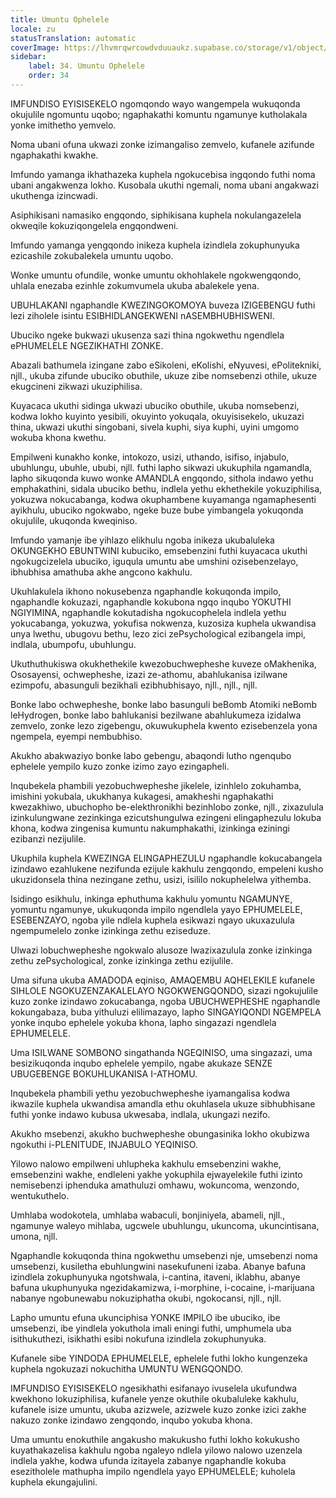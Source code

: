 ```yaml
---
title: Umuntu Ophelele
locale: zu
statusTranslation: automatic
coverImage: https://lhvmrqwrcowdvduuaukz.supabase.co/storage/v1/object/public/strapi-uploads/small_cover-educacion-fundamental.webp-2d51a7828a2b1309555be27f7e2a61a0.webp
sidebar:
    label: 34. Umuntu Ophelele
    order: 34
---
```

IMFUNDISO EYISISEKELO ngomqondo wayo wangempela wukuqonda okujulile ngomuntu uqobo; ngaphakathi komuntu ngamunye kutholakala yonke imithetho yemvelo.

Noma ubani ofuna ukwazi zonke izimangaliso zemvelo, kufanele azifunde ngaphakathi kwakhe.

Imfundo yamanga ikhathazeka kuphela ngokucebisa ingqondo futhi noma ubani angakwenza lokho. Kusobala ukuthi ngemali, noma ubani angakwazi ukuthenga izincwadi.

Asiphikisani namasiko engqondo, siphikisana kuphela nokulangazelela okweqile kokuziqongelela engqondweni.

Imfundo yamanga yengqondo inikeza kuphela izindlela zokuphunyuka ezicashile zokubalekela umuntu uqobo.

Wonke umuntu ofundile, wonke umuntu okhohlakele ngokwengqondo, uhlala enezaba ezinhle zokumvumela ukuba abalekele yena.

UBUHLAKANI ngaphandle KWEZINGOKOMOYA buveza IZIGEBENGU futhi lezi ziholele isintu ESIBHIDLANGEKWENI nASEMBHUBHISWENI.

Ubuciko ngeke bukwazi ukusenza sazi thina ngokwethu ngendlela ePHUMELELE NGEZIKHATHI ZONKE.

Abazali bathumela izingane zabo eSikoleni, eKolishi, eNyuvesi, ePolitekniki, njll., ukuba zifunde ubuciko obuthile, ukuze zibe nomsebenzi othile, ukuze ekugcineni zikwazi ukuziphilisa.

Kuyacaca ukuthi sidinga ukwazi ubuciko obuthile, ukuba nomsebenzi, kodwa lokho kuyinto yesibili, okuyinto yokuqala, okuyisisekelo, ukuzazi thina, ukwazi ukuthi singobani, sivela kuphi, siya kuphi, uyini umgomo wokuba khona kwethu.

Empilweni kunakho konke, intokozo, usizi, uthando, isifiso, injabulo, ubuhlungu, ubuhle, ububi, njll. futhi lapho sikwazi ukukuphila ngamandla, lapho sikuqonda kuwo wonke AMANDLA engqondo, sithola indawo yethu emphakathini, sidala ubuciko bethu, indlela yethu ekhethekile yokuziphilisa, yokuzwa nokucabanga, kodwa okuphambene kuyamanga ngamaphesenti ayikhulu, ubuciko ngokwabo, ngeke buze bube yimbangela yokuqonda okujulile, ukuqonda kweqiniso.

Imfundo yamanje ibe yihlazo elikhulu ngoba inikeza ukubaluleka OKUNGEKHO EBUNTWINI kubuciko, emsebenzini futhi kuyacaca ukuthi ngokugcizelela ubuciko, iguqula umuntu abe umshini ozisebenzelayo, ibhubhisa amathuba akhe angcono kakhulu.

Ukuhlakulela ikhono nokusebenza ngaphandle kokuqonda impilo, ngaphandle kokuzazi, ngaphandle kokubona ngqo inqubo YOKUTHI NGIYIMINA, ngaphandle kokutadisha ngokucophelela indlela yethu yokucabanga, yokuzwa, yokufisa nokwenza, kuzosiza kuphela ukwandisa unya lwethu, ubugovu bethu, lezo zici zePsychological ezibangela impi, indlala, ubumpofu, ubuhlungu.

Ukuthuthukiswa okukhethekile kwezobuchwepheshe kuveze oMakhenika, Ososayensi, ochwepheshe, izazi ze-athomu, abahlukanisa izilwane ezimpofu, abasunguli bezikhali ezibhubhisayo, njll., njll., njll.

Bonke labo ochwepheshe, bonke labo basunguli beBomb Atomiki neBomb leHydrogen, bonke labo bahlukanisi bezilwane abahlukumeza izidalwa zemvelo, zonke lezo zigebengu, okuwukuphela kwento ezisebenzela yona ngempela, eyempi nembubhiso.

Akukho abakwaziyo bonke labo gebengu, abaqondi lutho ngenqubo ephelele yempilo kuzo zonke izimo zayo ezingapheli.

Inqubekela phambili yezobuchwepheshe jikelele, izinhlelo zokuhamba, imishini yokubala, ukukhanya kukagesi, amakheshi ngaphakathi kwezakhiwo, ubuchopho be-elekthronikhi bezinhlobo zonke, njll., zixazulula izinkulungwane zezinkinga ezicutshungulwa ezingeni elingaphezulu lokuba khona, kodwa zingenisa kumuntu nakumphakathi, izinkinga eziningi ezibanzi nezijulile.

Ukuphila kuphela KWEZINGA ELINGAPHEZULU ngaphandle kokucabangela izindawo ezahlukene nezifunda ezijule kakhulu zengqondo, empeleni kusho ukuzidonsela thina nezingane zethu, usizi, isililo nokuphelelwa yithemba.

Isidingo esikhulu, inkinga ephuthuma kakhulu yomuntu NGAMUNYE, yomuntu ngamunye, ukukuqonda impilo ngendlela yayo EPHUMELELE, ESEBENZAYO, ngoba yile ndlela kuphela esikwazi ngayo ukuxazulula ngempumelelo zonke izinkinga zethu eziseduze.

Ulwazi lobuchwepheshe ngokwalo alusoze lwazixazulula zonke izinkinga zethu zePsychological, zonke izinkinga zethu ezijulile.

Uma sifuna ukuba AMADODA eqiniso, AMAQEMBU AQHELEKILE kufanele SIHLOLE NGOKUZENZAKALELAYO NGOKWENGQONDO, sizazi ngokujulile kuzo zonke izindawo zokucabanga, ngoba UBUCHWEPHESHE ngaphandle kokungabaza, buba yithuluzi elilimazayo, lapho SINGAYIQONDI NGEMPELA yonke inqubo ephelele yokuba khona, lapho singazazi ngendlela EPHUMELELE.

Uma ISILWANE SOMBONO singathanda NGEQINISO, uma singazazi, uma besizikuqonda inqubo ephelele yempilo, ngabe akukaze SENZE UBUGEBENGE BOKUHLUKANISA I-ATHOMU.

Inqubekela phambili yethu yezobuchwepheshe iyamangalisa kodwa ikwazile kuphela ukwandisa amandla ethu okuhlasela ukuze sibhubhisane futhi yonke indawo kubusa ukwesaba, indlala, ukungazi nezifo.

Akukho msebenzi, akukho buchwepheshe obungasinika lokho okubizwa ngokuthi i-PLENITUDE, INJABULO YEQINISO.

Yilowo nalowo empilweni uhlupheka kakhulu emsebenzini wakhe, emsebenzini wakhe, endleleni yakhe yokuphila ejwayelekile futhi izinto nemisebenzi iphenduka amathuluzi omhawu, wokuncoma, wenzondo, wentukuthelo.

Umhlaba wodokotela, umhlaba wabaculi, bonjiniyela, abameli, njll., ngamunye waleyo mihlaba, ugcwele ubuhlungu, ukuncoma, ukuncintisana, umona, njll.

Ngaphandle kokuqonda thina ngokwethu umsebenzi nje, umsebenzi noma umsebenzi, kusiletha ebuhlungwini nasekufuneni izaba. Abanye bafuna izindlela zokuphunyuka ngotshwala, i-cantina, itaveni, iklabhu, abanye bafuna ukuphunyuka ngezidakamizwa, i-morphine, i-cocaine, i-marijuana nabanye ngobunewabu nokuziphatha okubi, ngokocansi, njll., njll.

Lapho umuntu efuna ukunciphisa YONKE IMPILO ibe ubuciko, ibe umsebenzi, ibe yindlela yokuthola imali eningi futhi, umphumela uba isithukuthezi, isikhathi esibi nokufuna izindlela zokuphunyuka.

Kufanele sibe YINDODA EPHUMELELE, ephelele futhi lokho kungenzeka kuphela ngokuzazi nokuchitha UMUNTU WENGQONDO.

IMFUNDISO EYISISEKELO ngesikhathi esifanayo ivuselela ukufundwa kwekhono lokuziphilisa, kufanele yenze okuthile okubaluleke kakhulu, kufanele isize umuntu, ukuba azizwele, azizwele kuzo zonke izici zakhe nakuzo zonke izindawo zengqondo, inqubo yokuba khona.

Uma umuntu enokuthile angakusho makukusho futhi lokho kokukusho kuyathakazelisa kakhulu ngoba ngaleyo ndlela yilowo nalowo uzenzela indlela yakhe, kodwa ufunda izitayela zabanye ngaphandle kokuba esezitholele mathupha impilo ngendlela yayo EPHUMELELE; kuholela kuphela ekungajulini.

